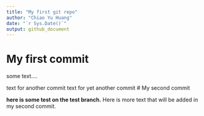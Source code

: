 ```yaml
---
title: "My first git repo"
author: "Chiao Yu Huang"
date: "`r Sys.Date()`"
output: github_document
---
```


# My first commit

some text....

text for another commit
text for yet another commit
# My second commit

__here is some test on the test branch.__
Here is more text that will be added in my second commit.
